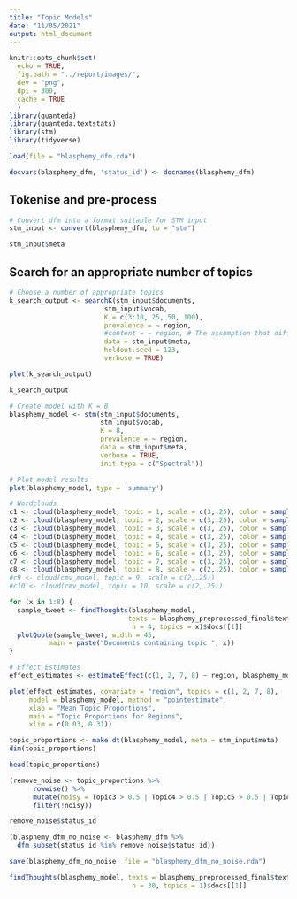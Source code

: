 ```yaml
---
title: "Topic Models"
date: "11/05/2021"
output: html_document
---
```


```r
knitr::opts_chunk$set(
  echo = TRUE,
  fig.path = "../report/images/",
  dev = "png",
  dpi = 300,
  cache = TRUE
  )
library(quanteda)
library(quanteda.textstats)
library(stm)
library(tidyverse)
```

```r
load(file = "blasphemy_dfm.rda")
```


```r
docvars(blasphemy_dfm, 'status_id') <- docnames(blasphemy_dfm)
```



## Tokenise and pre-process

```r
# Convert dfm into a format suitable for STM input
stm_input <- convert(blasphemy_dfm, to = "stm")
```


```r
stm_input$meta
```


## Search for an appropriate number of topics

```r
# Choose a number of appropriate topics
k_search_output <- searchK(stm_input$documents, 
                        stm_input$vocab,
                        K = c(3:10, 25, 50, 100), 
                        prevalence = ~ region,
                        #content = ~ region, # The assumption that different words are used for the same topic doesn't seem accurate
                        data = stm_input$meta,
                        heldout.seed = 123, 
                        verbose = TRUE)
```

```r
plot(k_search_output)
```


```r
k_search_output
```


```r
# Create model with K = 8
blasphemy_model <- stm(stm_input$documents, 
                       stm_input$vocab, 
                       K = 8,
                       prevalence = ~ region,
                       data = stm_input$meta, 
                       verbose = TRUE,
                       init.type = c("Spectral"))
```

```r
# Plot model results
plot(blasphemy_model, type = 'summary')
```


```r
# Wordclouds
c1 <- cloud(blasphemy_model, topic = 1, scale = c(3,.25), color = sample(colors(), 1))
c2 <- cloud(blasphemy_model, topic = 2, scale = c(3,.25), color = sample(colors(), 1))
c3 <- cloud(blasphemy_model, topic = 3, scale = c(3,.25), color = sample(colors(), 1))
c4 <- cloud(blasphemy_model, topic = 4, scale = c(3,.25), color = sample(colors(), 1))
c5 <- cloud(blasphemy_model, topic = 5, scale = c(3,.25), color = sample(colors(), 1))
c6 <- cloud(blasphemy_model, topic = 6, scale = c(3,.25), color = sample(colors(), 1))
c7 <- cloud(blasphemy_model, topic = 7, scale = c(3,.25), color = sample(colors(), 1))
c8 <- cloud(blasphemy_model, topic = 8, scale = c(2,.25), color = sample(colors(), 1))
#c9 <- cloud(cmv_model, topic = 9, scale = c(2,.25))
#c10 <- cloud(cmv_model, topic = 10, scale = c(2,.25))
```

```r
for (x in 1:8) {
  sample_tweet <- findThoughts(blasphemy_model,
                              texts = blasphemy_preprocessed_final$text[rowSums(blasphemy_dfm) > 0],
                               n = 4, topics = x)$docs[[1]]
  plotQuote(sample_tweet, width = 45,
          main = paste("Documents containing topic ", x))
}
```
```r
# Effect Estimates
effect_estimates <- estimateEffect(c(1, 2, 7, 8) ~ region, blasphemy_model, meta = stm_input$meta)
```

```r
plot(effect_estimates, covariate = "region", topics = c(1, 2, 7, 8),
     model = blasphemy_model, method = "pointestimate",
     xlab = "Mean Topic Proportions", 
     main = "Topic Proportions for Regions",
     xlim = c(0.03, 0.31))
```


```r
topic_proportions <- make.dt(blasphemy_model, meta = stm_input$meta)
dim(topic_proportions)
```

```r
head(topic_proportions)
```



```r
(remove_noise <- topic_proportions %>% 
      rowwise() %>%
      mutate(noisy = Topic3 > 0.5 | Topic4 > 0.5 | Topic5 > 0.5 | Topic6 > 0.5) %>%
      filter(!noisy))
```
```r
remove_noise$status_id
```


```r
(blasphemy_dfm_no_noise <- blasphemy_dfm %>%
  dfm_subset(status_id %in% remove_noise$status_id))
```


```r
save(blasphemy_dfm_no_noise, file = "blasphemy_dfm_no_noise.rda")
```

```r
findThoughts(blasphemy_model, texts = blasphemy_preprocessed_final$text[rowSums(blasphemy_dfm) > 0],
                               n = 30, topics = 1)$docs[[1]]
```

